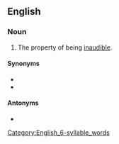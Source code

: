 ==English==

===Noun===
{{en-noun|-|inaudibilities}}

# The property of being [[inaudible]].

====Synonyms====
* {{l|en|silence}}
* {{l|en|quietness}}

====Antonyms====
* {{l|en|audibility}}
[[Category:English_6-syllable_words]]